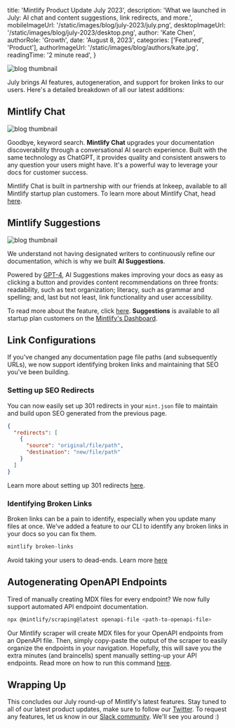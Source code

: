 
  title: 'Mintlify Product Update July 2023',
  description:
    'What we launched in July: AI chat and content suggestions, link redirects, and more.',
  mobileImageUrl: '/static/images/blog/july-2023/july.png',
  desktopImageUrl: '/static/images/blog/july-2023/desktop.png',
  author: 'Kate Chen',
  authorRole: 'Growth',
  date: 'August 8, 2023',
  categories: ['Featured', 'Product'],
  authorImageUrl: '/static/images/blog/authors/kate.jpg',
  readingTime: '2 minute read',
}


<img
  src="/static/images/blog/july-2023/july.png"
  alt="blog thumbnail"
  className="w-full rounded-md"
/>

July brings AI features, autogeneration, and support for broken links to our users. Here's a detailed breakdown of all our latest additions:

## Mintlify Chat

<img
  src="/static/images/blog/chat/chat.png"
  alt="blog thumbnail"
  className="w-full rounded-md"
/>

Goodbye, keyword search. **Mintlify Chat** upgrades your documentation discoverability through a conversational AI search experience. Built with the same technology as ChatGPT, it provides quality and consistent answers to any question your users might have. It's a powerful way to leverage your docs for customer success.

Mintlify Chat is built in partnership with our friends at Inkeep, available to all Mintlify startup plan customers. To learn more about Mintlify Chat, head [here](https://mintlify.com/blog/chat).

## Mintlify Suggestions

<img
  src="/static/images/blog/suggestions/demo.gif"
  alt="blog thumbnail"
  className="w-full rounded-md"
/>

We understand not having designated writers to continuously refine our documentation, which is why we built **AI Suggestions**.

Powered by [GPT-4](https://openai.com/research/gpt-4), AI Suggestions makes improving your docs as easy as clicking a button and provides content recommendations on three fronts: readability, such as text organization; literacy, such as grammar and spelling; and, last but not least, link functionality and user accessibility.

To read more about the feature, click [here](https://mintlify.com/blog/suggestions). **Suggestions** is available to all startup plan customers on the [Mintlify's Dashboard](https://dashboard.mintlify.com/).

## Link Configurations

If you've changed any documentation page file paths (and subsequently URLs), we now support identifying broken links and maintaining that SEO you've been building.

### Setting up SEO Redirects

You can now easily set up 301 redirects in your `mint.json` file to maintain and build upon SEO generated from the previous page.

```json
{
  "redirects": [
    {
      "source": "original/file/path",
      "destination": "new/file/path"
    }
  ]
}
```

Learn more about setting up 301 redirects [here](https://mintlify.com/docs/settings/broken-links#redirects301).

### Identifying Broken Links

Broken links can be a pain to identify, especially when you update many files at once. We've added a feature to our CLI to identify any broken links in your docs so you can fix them.

```bash
mintlify broken-links
```

Avoid taking your users to dead-ends. Learn more [here](https://mintlify.com/docs/settings/broken-links#broken-links)

## Autogenerating OpenAPI Endpoints

Tired of manually creating MDX files for every endpoint? We now fully support automated API endpoint documentation.

```bash
npx @mintlify/scraping@latest openapi-file <path-to-openapi-file>
```

Our Mintlify scraper will create MDX files for your OpenAPI endpoints from an OpenAPI file. Then, simply copy-paste the output of the scraper to easily organize the endpoints in your navigation. Hopefully, this will save you the extra minutes (and braincells) spent manually setting-up your API endpoints. Read more on how to run this command [here](https://mintlify.com/docs/api-playground/openapi-generation).

## Wrapping Up

This concludes our July round-up of Mintlify's latest features. Stay tuned to all of our latest product updates, make sure to follow our [Twitter](https://twitter.com/mintlify). To request any features, let us know in our [Slack community](https://mintlify.com/community). We'll see you around :)
